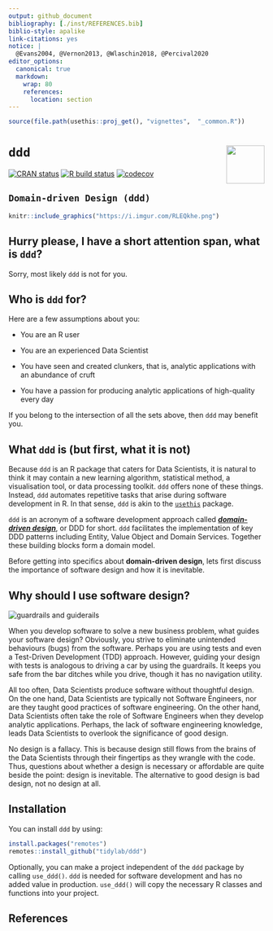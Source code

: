 ---
output: github_document
bibliography: [./inst/REFERENCES.bib]
biblio-style: apalike
link-citations: yes
notice: | 
  @Evans2004, @Vernon2013, @Wlaschin2018, @Percival2020 
editor_options: 
  canonical: true
  markdown: 
    wrap: 80
    references: 
      location: section
---

```{r, include = FALSE}
source(file.path(usethis::proj_get(), "vignettes",  "_common.R"))
```

# `ddd` <img src="https://i.imgur.com/M8Jk1AL.png" align="right" height="75"/>

<!-- badges: start -->

[![CRAN
status](https://www.r-pkg.org/badges/version/ddd)](https://CRAN.R-project.org/package=ddd)
[![R build
status](https://github.com/tidylab/ddd/workflows/R-CMD-check/badge.svg)](https://github.com/tidylab/ddd/actions)
[![codecov](https://codecov.io/gh/tidylab/ddd/branch/master/graph/badge.svg?token=U6FL5N32FL)](https://codecov.io/gh/tidylab/ddd)


<!-- badges: end -->

## `Domain-driven Design (ddd)`

```{r, echo = FALSE, out.width = "100%"}
knitr::include_graphics("https://i.imgur.com/RLEQkhe.png")
```

## Hurry please, I have a short attention span, what is `ddd`?

Sorry, most likely `ddd` is not for you.

## Who is `ddd` for?

Here are a few assumptions about you:

-   You are an R user

-   You are an experienced Data Scientist

-   You have seen and created clunkers, that is, analytic applications with an
    abundance of cruft

-   You have a passion for producing analytic applications of high-quality every
    day

If you belong to the intersection of all the sets above, then `ddd` may benefit
you.

## What `ddd` is (but first, what it is not)

Because `ddd` is an R package that caters for Data Scientists, it is natural to
think it may contain a new learning algorithm, statistical method, a
visualisation tool, or data processing toolkit. `ddd` offers none of these
things. Instead, `ddd` automates repetitive tasks that arise during software
development in R. In that sense, `ddd` is akin to the
[`usethis`](https://usethis.r-lib.org/) package.

`ddd` is an acronym of a software development approach called [***domain-driven
design***](https://en.wikipedia.org/wiki/Domain-driven_design), or DDD for
short. `ddd` facilitates the implementation of key DDD patterns including
Entity, Value Object and Domain Services. Together these building blocks form a
domain model.

Before getting into specifics about **domain-driven design**, lets first discuss
the importance of software design and how it is inevitable.

## Why should I use software design?

![](https://i.imgur.com/pSbxSxl.png "guardrails and guiderails")

When you develop software to solve a new business problem, what guides your
software design? Obviously, you strive to eliminate unintended behaviours (bugs)
from the software. Perhaps you are using tests and even a Test-Driven
Development (TDD) approach. However, guiding your design with tests is analogous
to driving a car by using the guardrails. It keeps you safe from the bar ditches
while you drive, though it has no navigation utility.

All too often, Data Scientists produce software without thoughtful design. On
the one hand, Data Scientists are typically not Software Engineers, nor are they
taught good practices of software engineering. On the other hand, Data
Scientists often take the role of Software Engineers when they develop analytic
applications. Perhaps, the lack of software engineering knowledge, leads Data
Scientists to overlook the significance of good design. 
<!--While some Data Scientists are unaware of the concept, others may see any 
design process as an over-engineering task-->

No design is a fallacy. This is because design still flows from the brains of
the Data Scientists through their fingertips as they wrangle with the code.
Thus, questions about whether a design is necessary or affordable are quite
beside the point: design is inevitable. The alternative to good design is bad
design, not no design at all.

<!-- There common (guiderails) driven-desing approaches are Database-driven design, -->

<!-- Class-driven design and Domain-driven design. -->

<!-- Although each domain model is different, many patterns occur repeatedly. -->

## Installation

You can install `ddd` by using:

```{r, echo=TRUE, eval=FALSE}
install.packages("remotes")
remotes::install_github("tidylab/ddd")
```

Optionally, you can make a project independent of the `ddd` package by calling `use_ddd()`.
`ddd` is needed for software development and has no added value in production.
`use_ddd()` will copy the necessary R classes and functions into your project.

## References

